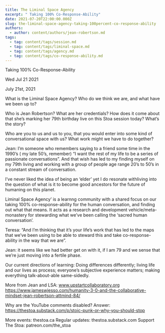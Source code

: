 ```yaml
---
title: The Liminal Space Agency
excerpt: " Taking 100% Co-Response-Ability"
date: 2021-07-20T22:00:00.000Z
slug: the-liminal-space-agency-taking-100percent-co-response-ability
authors:
  - author: content/authors/jean-robertson.md
tags:
  - tag: content/tags/session.md
  - tag: content/tags/liminal-space.md
  - tag: content/tags/agency.md
  - tag: content/tags/co-response-ability.md
---
```




 Taking 100% Co-Response-Ability

Wed Jul 21 2021

July 21st, 2021

What is the Liminal Space Agency? Who do we think we are, and what have we been up to?

Who is Jean Robertson? What are her credentials? How does it come about that she’s marking her 79th birthday live on this Stoa session today? What’s the story?

Who are you to us and us to you, that you would enter into some kind of conversational space with us? What work might we have to do together?

Jean: I’m someone who remembers saying to a friend some time in the 1990’s ( my late 50’s, remember) “I want the rest of my life to be a series of passionate conversations”. And that wish has led to my finding myself on my 79th living and working with a group of people age range 20’s to 50’s in a constant stream of conversation.

I’ve never liked the idea of being an ‘elder’ yet I do resonate withliving into the question of what is it to become good ancestors for the future of humaning on this planet.

Liminal Space Agency’ is a learnng community with a shared focus on our taking 100% co-response-ability for the human conversation, and finding out what that means. It acts as a research and development vehicle/meta-monastery for stewarding what we’ve been calling the ‘sacred human conversation’.

Teresa: “And I’m thinking that it’s your life’s work that has led to the maps that we’ve been using to be able to steward this and take co-response-ability in the way that we are”.

Jean: it seems like we had better get on with it, if I am 79 and we sense that we’re just moving into a fertile phase.

Our current directions of learning:
Doing differences differently; living life and our lives as process; everyone’s subjective experience matters; making everything talk-about-able same-sidedly.

More from Jean and LSA:
www.upstartcollaboratory.org
https://www.jameswjesso.com/humanity-3-0-and-the-collaborative-mindset-jean-robertson-attmind-84/

Why are the YouTube comments disabled? Answer: https://thestoa.substack.com/p/stoic-punk-or-why-you-should-stop

More events: thestoa.ca
Regular updates: thestoa.substack.com
Support The Stoa: patreon.com/the_stoa


